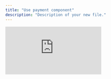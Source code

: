 ```yaml
---
title: "Use payment component"
description: "Description of your new file."
---
```


<iframe src="https://www.youtube.com/embed/ABy_gVh9Txk" title="YouTube video player" frameborder="0" className="w-full aspect-video rounded-xl" allow="accelerometer; autoplay; clipboard-write; encrypted-media; gyroscope; picture-in-picture; web-share" allowfullscreen />

---

# **Install the package**

The package can be added to your project via `npm` or `yarn`, then imported into your project.

The latest version of the code and documentation for `@loop-crypto/connect` is published to the [<u>NPM registry</u>](https://www.npmjs.com/package/@loop-crypto/connect).

## **npm**

Shell

```
npm install @loop-crypto/connect
```

## **yarn**

Shell

```
yarn add @loop-crypto/connect
```

# **Initialization**

Once the package has been added to your project, initialize the application by importing `initLoopConnect` at the top of your application stack. The function should be run once and will maintain the state of a connected wallet and configuration data across all pages and components within your application. For most React applications, this means calling the function in your entry file, just before `ReactDOMClient.createRoot()` is called.

```javascript
import { initLoopConnect } from "@loop-crypto/connect";

initLoopConnect({
    // configuration properties will go here
});
```

## **Authentication**

To initialize the application with the correct networks, tokens and contracts, you will import and call `initLoopConnect()` once at the highest level of your application. The function will receive an object of properties, which at minimum will include your `entityId` to uniquely identify your company (this will be provided to you), and a `jwtToken` to validate all requests and keep your data secure (more on generating your session token below).

The initialization function also accepts a `merchantId` property, which identifies sub accounts or projects to help separate reporting and settings. If you are not setup with a merchant sub account, the `merchantId` can be excluded and will simply default to your `entityId` which provides access to all configured entity properties.

```javascript
initLoopConnect({
    jwtToken: "your-jwt-token-here",
    entityId: "your-entity-id-here",
    merchantId: "your-optional-merchant-id-here",
});
```

> 🎉 **You are now authenticated and ready to collect payment!** You may skip directly to adding the "PayIn" component now, or continuing configuring Loop Connect for a more custom experience.

## **Events**

The `initLoopConnect` function accepts **optional** event callback handlers to inform your application of important system-wide events.

| **Event**         | **Callback types**   | **Description**                                                                                  |
| :---------------- | :------------------- | :----------------------------------------------------------------------------------------------- |
| `onInitialized`   | `InitializedEvent`   | The provided credentials were successful in obtaining the necessary data to ready the components |
| `onInitFailed`    | `InitFailedEvent`    | The application failed to initialize                                                             |
| `onWalletChange`  | `WalletChangeEvent`  | The user has changed their connected wallet                                                      |
| `onNetworkChange` | `NetworkChangeEvent` | The user has changed their connected wallet's network                                            |

> 💡Note that the `onWalletChange` and `onNetworkChange` events can also be triggered as an event by the `PayIn`component by assigning it the same properties.

### **Callback prop types**

The event callback functions receive data about the event through a single property, where each event receives an object with a different type. The following types correspond to the types specified in the "Events" table above.

<CodeGroup>

```javascript InitializedEvent
interface InitializedEvent {
    merchantId: string;
}
```


```javascript InitializedEvent
interface InitFailedEvent {
    type: "initFailed";
    message: string;
    data: Record<string, any>;
}
```


```javascript WalletChangeEvent
interface WalletChangeEvent {
    address: string | null;
    ens: string | undefined;
}
```


```javascript NetworkChangeEvent
interface NetworkChangeEvent {
    id: number;
    name: string;
    chain: "EVM" | "SOL";
}
```

</CodeGroup>

## **Advanced setup**

### **Generating your JWT authentication token**

Upon registration, you will be given an administrative `apiKey` to access our API. To generate the JWT token string provided to `initLoopConnect` as `jwtToken`, your `apiKey` must have `CreateAuthTokens` permission, which you can add to your key using our API reference's "Update API key" route.

With `CreateAuthTokens` permissions set for your `apiKey`, you can now create a `jwtToken` string at any time using the API reference's "Create Auth Token" route. Authentication tokens have a finite expiration time that can be configured upon creation. Practically speaking, you will need to generate an expiring auth token for each user session using code, to avoid exposing your `apiKey` publicly. A sample application flow might look like this:

#### **1. Backend: Generate a new JWT token**

From your backend, call the auth token endpoint with your `apiKey` and `entityId`. In this example, they're assumed to be stored as environment variables `LOOP_API_KEY` and `LOOP_ENTITY_ID` and served via a custom endpoint.

```javascript
// Backend endpoint example
app.post('/your-loop-token-endpoint', async (req, res) => {
    try {
        const response = await fetch('https://api.loopcrypto.xyz/api/v2/auth/token', {
            method: 'POST',
            headers: {
                'api-key': process.env.LOOP_API_KEY,
                'entity-id': process.env.LOOP_ENTITY_ID,
            },
            body: JSON.stringify({merchantId: process.env.LOOP_MERCHANT_ID)
        });

        const { token } = await response.json();
        res.json({ token });
    } catch (error) {
        res.status(500).json({ error: 'Failed to create token' });
    }
});
```

#### **2. Frontend: Use JWT token**

```javascript
// Get JWT token from your backend
const getJwtToken = async () => {
    const response = await fetch('/your-loop-token-endpoint', {
        method: 'POST'
    });

    const { token } = await response.json();
    return token;
};

// Initialize with JWT token
const initializeLoopConnect = async () => {
    const jwtToken = await getJwtToken();
  
    await initLoopConnect({
        jwtToken,
        entityId: 'your-entity-id-here',
    });
};
```

### **Authentication while testing**

To simply authentication while testing, you can directly provide your `apiKey` to the `iniLoopConnect()` function directly, removing the need to generate, updated, and provide a `jwtToken`.

```javascript
initLoopConnect({
    apiKey: "your-api-key-here",
    entityId: "your-entity-id-here",
    merchantId: "your-merchant-id-here",
});
```

If using an `apiKey` for testing, also providing a `jwtToken` will result in a failed initialization.

> ⚠️ **Never expose API keys** through frontend application code deployed to a public production environment

### \*\*Awaiting \*\*`initLoopConnect`

The `initLoopConnect()` function is asynchronous, returning a `boolean` when resolved. The returning boolean can be used to determine initialization success or failure without providing event callbacks.

```typescript
const initializationSuccessful: boolean = await initLoopConnect({
    jwtToken: "your-jwt-token-here",
    entityId: "your-entity-id-here",
    merchantId: "your-merchant-id-here",
});

// OR ----

initLoopConnect({
    jwtToken: "your-jwt-token-here",
    entityId: "your-entity-id-here",
    merchantId: "your-merchant-id-here",
}).then((initializationSuccessful: boolean) => {
    console.log(`Initialization successful: ${initializationSuccessful}`);
});
```

When the initialization process has completed successfully, `initLoopConnect()` resolves and returns `true` at the same time the `onInitialized` callback is called if provided. If the initialization failed, `false` is returned and the `onInitFailed` callback is called if provided.